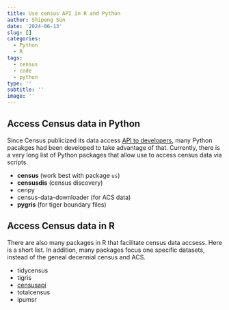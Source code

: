 ```yaml
---
title: Use census API in R and Python
author: Shipeng Sun
date: '2024-06-13'
slug: []
categories:
  - Python
  - R
tags:
  - census
  - code
  - python
type: ''
subtitle: ''
image: ''
---
```


## Access Census data in Python

Since Census publicized its data access [API to developers](https://www.census.gov/data/developers.html), many Python pacakges had been developed to take advantage of that. Currently, there is a very long list of Python packages that allow use to access census data via scripts.

- **census** (work best with package `us`)
- **censusdis** (census discovery)
- cenpy
- census-data-downloader (for ACS data)
- **pygris** (for tiger boundary files)

## Access Census data in R

There are also many packages in R that facilitate census data accsess. Here is a short list. In addition, many packages focus one specific datasets, instead of the geneal decennial census and ACS. 

- tidycensus
- tigris
- [censusapi](https://www.hrecht.com/censusapi/)
- totalcensus
- ipumsr

